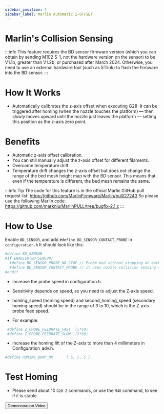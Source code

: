 ```yaml
---
sidebar_position: 4
sidebar_label: Marlin Automatic Z-OFFSET
---
```


# Marlin's Collision Sensing

:::info
This feature requires the BD sensor firmware version (which you can obtain by sending M102 S-1, not the hardware version on the sensor) to be V1.1b, greater than V1.2b, or purchased after March 2024. Otherwise, you need to use an external hardware tool (such as STlink) to flash the firmware into the BD sensor.
:::

# How It Works

* Automatically calibrates the z-axis offset when executing G28: It can be triggered after homing (when the nozzle touches the platform) — then slowly moves upward until the nozzle just leaves the platform — setting this position as the z-axis zero point.

# Benefits

* Automatic z-axis offset calibration.
* You can still manually adjust the z-axis offset for different filaments.
* Overcome temperature drift.
* Temperature drift changes the z-axis offset but does not change the range of the bed mesh height map with the BD sensor. This means that even if the temperature is different, the bed mesh remains the same.

:::info Tip
The code for this feature is in the official Marlin GitHub pull request list: https://github.com/MarlinFirmware/Marlin/pull/27243
So please use the following Marlin code: https://github.com/markniu/MarlinPULL/tree/bugfix-2.1.x
:::

# How to Use

Enable `BD_SENSOR`, and add `#define BD_SENSOR_CONTACT_PROBE` in `configuration.h`
It should look like this:

``` bash
#define BD_SENSOR
#if ENABLED(BD_SENSOR)
  #define BD_SENSOR_PROBE_NO_STOP // Probe bed without stopping at each probe point
  #define BD_SENSOR_CONTACT_PROBE // it uses nozzle collision sensing to probe while homing
#endif
```
* Increase the probe speed in configuration.h.

* Sensitivity depends on speed, so you need to adjust the Z-axis speed.
* homing_speed (homing speed) and second_homing_speed (secondary homing speed) should be in the range of 3 to 10, which is the Z-axis probe feed speed.
* For example:
``` bash
 #define Z_PROBE_FEEDRATE_FAST  (5*60)
 #define Z_PROBE_FEEDRATE_SLOW  (5*60)
```
* Increase the homing lift of the Z-axis to more than 4 millimeters in Configuration_adv.h.
``` bash
#define HOMING_BUMP_MM      { 5, 5, 5 } 
```
# Test Homing
* Please send about 10 `G28 Z` commands, or use the `M48` command, to see if it is stable.

<Button variant="contained" disableElevation href="https://www.youtube.com/watch?v=DzmGyJNS9bY">Demonstration Video</Button>
